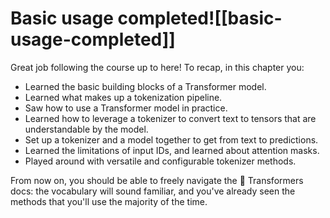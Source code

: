 # Basic usage completed![[basic-usage-completed]]

<CourseFloatingBanner
    chapter={2}
    classNames="absolute z-10 right-0 top-0"
/>

Great job following the course up to here! To recap, in this chapter you:

- Learned the basic building blocks of a Transformer model.
- Learned what makes up a tokenization pipeline.
- Saw how to use a Transformer model in practice.
- Learned how to leverage a tokenizer to convert text to tensors that are understandable by the model.
- Set up a tokenizer and a model together to get from text to predictions.
- Learned the limitations of input IDs, and learned about attention masks.
- Played around with versatile and configurable tokenizer methods.

From now on, you should be able to freely navigate the 🤗 Transformers docs: the vocabulary will sound familiar, and you've already seen the methods that you'll use the majority of the time.
